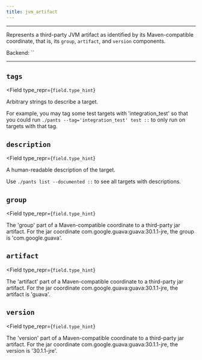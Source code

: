 ```yaml
---
title: jvm_artifact
---
```



---

Represents a third-party JVM artifact as identified by its Maven-compatible coordinate, that is, its `group`, `artifact`, and `version` components.

Backend: <span className="color--primary">``</span>

---

<span className={styles.options}>

## `tags`

<Field
    type_repr={`field.type_hint`}
>

Arbitrary strings to describe a target.

For example, you may tag some test targets with &#x27;integration_test&#x27; so that you could run `./pants --tag='integration_test' test ::` to only run on targets with that tag.

</Field>

## `description`

<Field
    type_repr={`field.type_hint`}
>

A human-readable description of the target.

Use `./pants list --documented ::` to see all targets with descriptions.

</Field>

## `group`

<Field
    type_repr={`field.type_hint`}
>

The &#x27;group&#x27; part of a Maven-compatible coordinate to a third-party jar artifact. For the jar coordinate com.google.guava:guava:30.1.1-jre, the group is &#x27;com.google.guava&#x27;.

</Field>

## `artifact`

<Field
    type_repr={`field.type_hint`}
>

The &#x27;artifact&#x27; part of a Maven-compatible coordinate to a third-party jar artifact. For the jar coordinate com.google.guava:guava:30.1.1-jre, the artifact is &#x27;guava&#x27;.

</Field>

## `version`

<Field
    type_repr={`field.type_hint`}
>

The &#x27;version&#x27; part of a Maven-compatible coordinate to a third-party jar artifact. For the jar coordinate com.google.guava:guava:30.1.1-jre, the version is &#x27;30.1.1-jre&#x27;.

</Field>



</span>